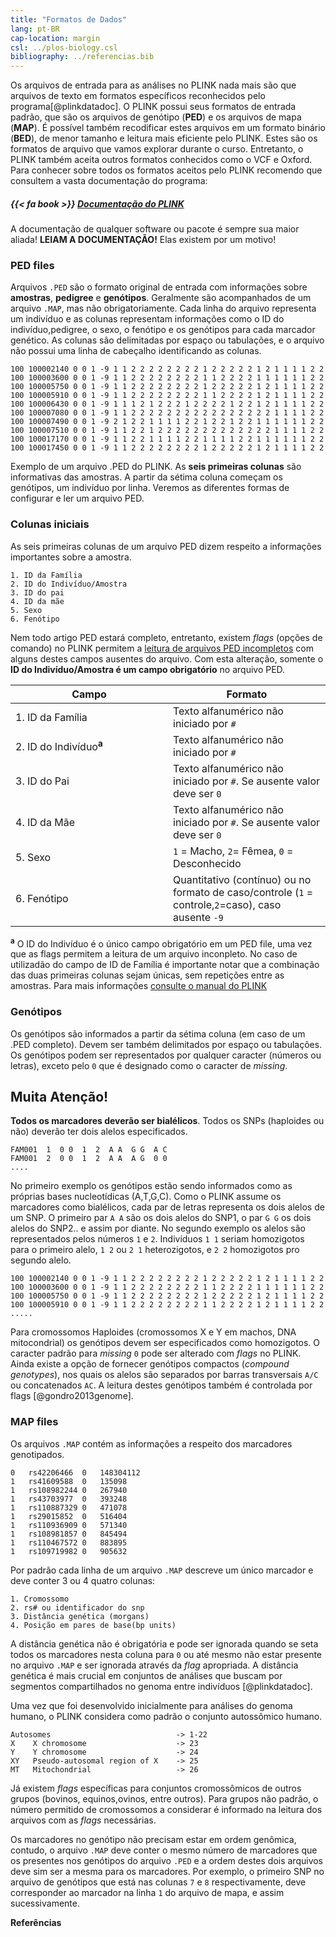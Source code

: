 ```yaml
---
title: "Formatos de Dados"
lang: pt-BR
cap-location: margin
csl: ../plos-biology.csl
bibliography: ../referencias.bib
---
```


Os arquivos de entrada para as análises no PLINK nada mais são que arquivos de texto em formatos específicos reconhecidos pelo programa[@plinkdatadoc]. O PLINK possui seus formatos de entrada padrão, que são os arquivos de genótipo (**PED**) e os arquivos de mapa (**MAP**). É possível também recodificar estes arquivos em um formato binário (**BED**), de menor tamanho e leitura mais eficiente pelo PLINK. Estes são os formatos de arquivo que vamos explorar durante o curso. Entretanto, o PLINK também aceita outros formatos conhecidos como o VCF e Oxford. Para conhecer sobre todos os formatos aceitos pelo PLINK recomendo que consultem a vasta documentação do programa:

::: {.callout-note appearance="minimal"}
##### {{< fa book >}} [Documentação do PLINK](https://www.cog-genomics.org/plink/1.9)

A documentação de qualquer software ou pacote é sempre sua maior aliada! **LEIAM A DOCUMENTAÇÃO!** Elas existem por um motivo!
:::

### PED files

Arquivos `.PED` são o formato original de entrada com informações sobre **amostras**, **pedigree** e **genótipos**. Geralmente são acompanhados de um arquivo `.MAP`, mas não obrigatoriamente. Cada linha do arquivo representa um indivíduo e as colunas representam informações como o ID do indivíduo,pedigree, o sexo, o fenótipo e os genótipos para cada marcador genético. As colunas são delimitadas por espaço ou tabulações, e o arquivo não possui uma linha de cabeçalho identificando as colunas.

```         
100 100002140 0 0 1 -9 1 1 2 2 2 2 2 2 2 2 1 2 2 2 2 2 1 2 1 1 1 1 2 2 
100 100003600 0 0 1 -9 1 1 2 2 2 2 2 2 2 2 1 1 2 2 2 2 1 1 1 1 1 1 2 2 
100 100005750 0 0 1 -9 1 1 2 2 2 2 2 2 2 2 1 2 2 2 2 2 1 2 1 1 1 1 2 2 
100 100005910 0 0 1 -9 1 1 2 2 2 2 2 2 2 2 1 1 2 2 2 2 1 2 1 1 1 1 2 2 
100 100006430 0 0 1 -9 1 1 1 2 1 2 2 2 1 2 2 2 2 1 2 2 1 2 1 1 1 1 2 2 
100 100007080 0 0 1 -9 1 1 2 2 2 2 2 2 2 2 2 2 2 2 2 2 2 2 1 1 1 1 2 2 
100 100007490 0 0 1 -9 2 1 2 2 1 1 1 1 2 2 1 2 2 1 2 2 1 1 1 1 1 1 2 2 
100 100007510 0 0 1 -9 1 1 2 2 1 2 2 2 2 2 2 2 2 2 2 2 2 2 1 1 1 1 2 2 
100 100017170 0 0 1 -9 1 1 2 2 1 1 1 1 2 2 1 1 1 1 2 2 1 1 1 1 1 1 2 2 
100 100017450 0 0 1 -9 1 1 2 2 2 2 2 2 2 2 1 2 2 2 2 2 1 2 1 1 1 1 2 2
```

::: column-margin
Exemplo de um arquivo .PED do PLINK. As **seis primeiras colunas** são informativas das amostras. A partir da sétima coluna começam os genótipos, um indivíduo por linha. Veremos as diferentes formas de configurar e ler um arquivo PED.
:::

### Colunas iniciais

As seis primeiras colunas de um arquivo PED dizem respeito a informações importantes sobre a amostra.

```         
1. ID da Família
2. ID do Indivíduo/Amostra
3. ID do pai
4. ID da mãe
5. Sexo
6. Fenótipo
```

Nem todo artigo PED estará completo, entretanto, existem *flags* (opções de comando) no PLINK permitem a [leitura de arquivos PED incompletos](https://www.cog-genomics.org/plink/1.9/input#plink_irreg) com alguns destes campos ausentes do arquivo. Com esta alteração, somente o **ID do Indivíduo/Amostra é um campo obrigatório** no arquivo PED.


| Campo               | Formato |
| --- | --- |
| 1.  ID da Família   | Texto alfanumérico não iniciado por ```#``` |
| 2.  ID do Indivíduo<sup><b>a</b></sup> | Texto alfanumérico não iniciado por ```#```|
| 3.  ID do Pai       | Texto alfanumérico não iniciado por ```#```. Se ausente valor deve ser ```0``` |
| 4.  ID da Mãe       | Texto alfanumérico não iniciado por ```#```. Se ausente valor deve ser ```0``` |
| 5.  Sexo            | ```1``` = Macho, ```2```= Fêmea, ```0``` = Desconhecido |
| 6.  Fenótipo        | Quantitativo (contínuo) ou no formato de caso/controle (```1``` = controle,```2```=caso), caso ausente ```-9``` |

::: column-margin
<sup><b>a</b></sup> O ID do Indivíduo é o único campo obrigatório em um PED file, uma vez que as flags permitem a leitura de um arquivo inconpleto. No caso de utilizadão do campo de ID de Família é importante notar que a combinação das duas primeiras colunas sejam únicas, sem repetições entre as amostras.
Para mais informações [consulte o manual do PLINK](https://www.cog-genomics.org/plink/1.9/formats#fam)
:::


### Genótipos

Os genótipos são informados a partir da sétima coluna (em caso de um .PED completo). Devem ser também delimitados por espaço ou tabulações. Os genótipos podem ser representados por qualquer caracter (números ou letras), exceto pelo `0` que é designado como o caracter de _missing_.

::: {.callout-caution}
## Muita Atenção!

**Todos os marcadores deverão ser bialélicos**. Todos os SNPs (haploides ou não) deverão ter dois alelos especificados. 

:::

```
FAM001  1  0 0  1  2  A A  G G  A C 
FAM001  2  0 0  1  2  A A  A G  0 0
....
```
::: column-margin
No primeiro exemplo os genótipos estão sendo informados como as próprias bases nucleotídicas (A,T,G,C). Como o PLINK assume os marcadores como bialélicos, cada par de letras representa os dois alelos de um SNP. O primeiro par `A A` são os dois alelos do SNP1, o par `G G` os dois alelos do SNP2.. e assim por diante. No segundo exemplo os alelos são representados pelos números `1` e `2`. Indivíduos `1 1` seriam homozigotos para o primeiro alelo, `1 2` ou `2 1` heterozigotos, e `2 2` homozigotos pro segundo alelo.
:::

```
100 100002140 0 0 1 -9 1 1 2 2 2 2 2 2 2 2 1 2 2 2 2 2 1 2 1 1 1 1 2 2 
100 100003600 0 0 1 -9 1 1 2 2 2 2 2 2 2 2 1 1 2 2 2 2 1 1 1 1 1 1 2 2 
100 100005750 0 0 1 -9 1 1 2 2 2 2 2 2 2 2 1 2 2 2 2 2 1 2 1 1 1 1 2 2 
100 100005910 0 0 1 -9 1 1 2 2 2 2 2 2 2 2 1 1 2 2 2 2 1 2 1 1 1 1 2 2
.....
```

Para cromossomos Haploides (cromossomos X e Y em machos, DNA mitocondrial) os genótipos devem ser especificados como homozigotos. O caracter padrão para _missing_ `0` pode ser alterado com _flags_ no PLINK. Ainda existe a opção de fornecer genótipos compactos (_compound genotypes_), nos quais os alelos são separados por barras transversais `A/C` ou concatenados `AC`. A leitura destes genótipos também é controlada por flags [@gondro2013genome]. 

### MAP files

Os arquivos `.MAP` contém as informações a respeito dos marcadores genotipados.

```
0	rs42206466	0	148304112
1	rs41609588	0	135098
1	rs108982244	0	267940
1	rs43703977	0	393248
1	rs110887329	0	471078
1	rs29015852	0	516404
1	rs110936909	0	571340
1	rs108981857	0	845494
1	rs110467572	0	883895
1	rs109719982	0	905632
```

Por padrão cada linha de um arquivo `.MAP` descreve um único marcador e deve conter 3 ou 4 quatro colunas:

```
1. Cromossomo
2. rs# ou identificador do snp
3. Distância genética (morgans)
4. Posição em pares de base(bp units)
```




A distância genética não é obrigatória e pode ser ignorada quando se seta todos os marcadores nesta coluna para `0` ou até mesmo não estar presente no arquivo `.MAP` e ser ignorada através da _flag_ apropriada. A distância genética é mais crucial em conjuntos de análises que buscam por segmentos compartilhados no genoma entre indivíduos [@plinkdatadoc]. 

Uma vez que foi desenvolvido inicialmente para análises do genoma humano, o PLINK considera como padrão o conjunto autossômico humano.

```
Autosomes                            -> 1-22
X    X chromosome                    -> 23
Y    Y chromosome                    -> 24
XY   Pseudo-autosomal region of X    -> 25
MT   Mitochondrial                   -> 26
```

Já existem _flags_ específicas para conjuntos cromossômicos de outros grupos (bovinos, equinos,ovinos, entre outros). Para grupos não padrão, o número permitido de cromossomos a considerar é informado na leitura dos arquivos com as _flags_ necessárias.

Os marcadores no genótipo não precisam estar em ordem genômica, contudo, o arquivo `.MAP` deve conter o mesmo número de marcadores que os presentes nos genótipos do arquivo `.PED` e a ordem destes dois arquivos deve sim ser a mesma para os marcadores. Por exemplo, o primeiro SNP no arquivo de genótipos que está nas colunas `7` e `8` respectivamente, deve corresponder ao marcador na linha `1` do arquivo de mapa, e assim sucessivamente. 

::: {#refs}
**Referências**
:::